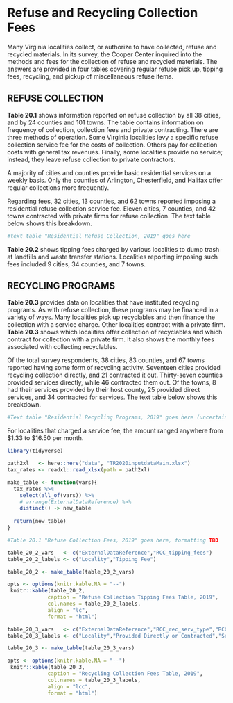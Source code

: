 # Refuse and Recycling Collection Fees

Many Virginia localities collect, or authorize to have collected,  refuse  and  recycled  materials.  In  its  survey,  the  Cooper Center inquired into the methods and fees for the collection  of  refuse  and  recycled  materials.  The  answers  are provided in four tables covering regular refuse pick up, tipping fees, recycling, and pickup of miscellaneous refuse items.

## REFUSE COLLECTION

**Table 20.1** shows information reported on refuse collection by all 38 cities, and by 24 counties and 101 towns. The table contains information on frequency of collection, collection fees  and  private  contracting.  There  are  three  methods  of  operation.  Some  Virginia  localities  levy  a  specific  refuse collection service fee for the costs of collection. Others pay for collection costs with general tax revenues. Finally, some localities provide no service; instead, they leave refuse collection to private contractors. 

A  majority  of  cities  and  counties  provide  basic  residential  services  on  a  weekly  basis.  Only  the  counties  of  Arlington, Chesterfield, and Halifax offer regular collections more frequently.

Regarding  fees,  32  cities,  13  counties,  and  62  towns  reported  imposing  a  residential  refuse  collection  service  fee. Eleven cities, 7 counties, and 42 towns contracted with private firms  for  refuse  collection.  The  text  table  below  shows this breakdown.

```r
#text table "Residential Refuse Collection, 2019" goes here
```

**Table 20.2** shows tipping fees charged by various localities  to  dump  trash  at  landfills  and  waste  transfer  stations.  Localities  reporting  imposing  such  fees  included  9  cities,  34 counties, and 7 towns.

## RECYCLING PROGRAMS

**Table 20.3** provides data on localities that have instituted recycling  programs.  As  with  refuse  collection,  these  programs may be financed in a variety of ways. Many localities pick  up  recyclables  and  then  finance  the  collection  with  a  service  charge.  Other  localities  contract  with  a  private  firm. **Table 20.3** shows which localities offer collection of recyclables and which contract for collection with a private firm. It also shows the monthly fees associated with collecting recyclables.

Of  the  total  survey  respondents,  38  cities,  83  counties, and 67 towns reported having some form of recycling activity.  Seventeen  cities  provided  recycling  collection  directly,  and  21  contracted  it  out.  Thirty-seven  counties  provided services directly, while 46 contracted them out. Of the towns, 8 had their services provided by their host county, 25 provided direct services, and 34 contracted for services. The text table below shows this breakdown.

```r

#Text table "Residential Recycling Programs, 2019" goes here (uncertain if these text tables are queryable from the database, or if they were created out of calculations from te the data, or something else entirely)

```

For  localities  that  charged  a  service  fee,  the  amount  ranged anywhere from \$1.33 to $16.50 per month.

```r
library(tidyverse)
```

```r
path2xl   <- here::here("data", "TR2020inputdataMain.xlsx")
tax_rates <- readxl::read_xlsx(path = path2xl)
```

```r
make_table <- function(vars){
  tax_rates %>% 
    select(all_of(vars)) %>%
    # arrange(ExternalDataReference) %>%
    distinct() -> new_table
  
  return(new_table)
}
```

```r
#Table 20.1 "Refuse Collection Fees, 2019" goes here, formatting TBD
```

```r
table_20_2_vars   <- c("ExternalDataReference","RCC_tipping_fees")
table_20_2_labels <- c("Locality","Tipping Fee")

table_20_2 <- make_table(table_20_2_vars)

opts <- options(knitr.kable.NA = "--")
 knitr::kable(table_20_2, 
             caption = "Refuse Collection Tipping Fees Table, 2019", 
             col.names = table_20_2_labels, 
             align = "lc",
             format = "html")
```

```r
table_20_3_vars   <- c("ExternalDataReference","RCC_rec_serv_type","RCC_rec_charge_fee")
table_20_3_labels <- c("Locality","Provided Directly or Contracted","Service Fee")

table_20_3 <- make_table(table_20_3_vars)

opts <- options(knitr.kable.NA = "--")
 knitr::kable(table_20_3, 
             caption = "Recycling Collection Fees Table, 2019", 
             col.names = table_20_3_labels, 
             align = "lcc",
             format = "html")
```
